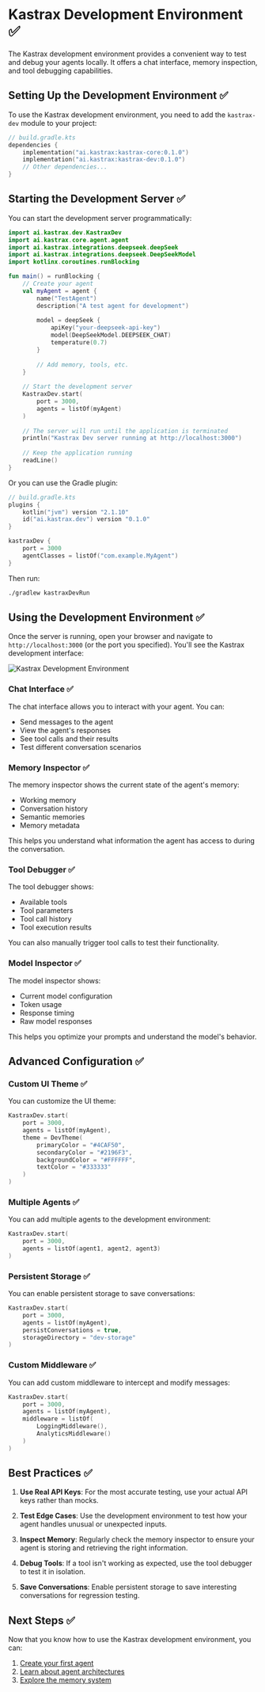 # Kastrax Development Environment ✅

The Kastrax development environment provides a convenient way to test and debug your agents locally. It offers a chat interface, memory inspection, and tool debugging capabilities.

## Setting Up the Development Environment ✅

To use the Kastrax development environment, you need to add the `kastrax-dev` module to your project:

```kotlin
// build.gradle.kts
dependencies {
    implementation("ai.kastrax:kastrax-core:0.1.0")
    implementation("ai.kastrax:kastrax-dev:0.1.0")
    // Other dependencies...
}
```

## Starting the Development Server ✅

You can start the development server programmatically:

```kotlin
import ai.kastrax.dev.KastraxDev
import ai.kastrax.core.agent.agent
import ai.kastrax.integrations.deepseek.deepSeek
import ai.kastrax.integrations.deepseek.DeepSeekModel
import kotlinx.coroutines.runBlocking

fun main() = runBlocking {
    // Create your agent
    val myAgent = agent {
        name("TestAgent")
        description("A test agent for development")
        
        model = deepSeek {
            apiKey("your-deepseek-api-key")
            model(DeepSeekModel.DEEPSEEK_CHAT)
            temperature(0.7)
        }
        
        // Add memory, tools, etc.
    }
    
    // Start the development server
    KastraxDev.start(
        port = 3000,
        agents = listOf(myAgent)
    )
    
    // The server will run until the application is terminated
    println("Kastrax Dev server running at http://localhost:3000")
    
    // Keep the application running
    readLine()
}
```

Or you can use the Gradle plugin:

```kotlin
// build.gradle.kts
plugins {
    kotlin("jvm") version "2.1.10"
    id("ai.kastrax.dev") version "0.1.0"
}

kastraxDev {
    port = 3000
    agentClasses = listOf("com.example.MyAgent")
}
```

Then run:

```bash
./gradlew kastraxDevRun
```

## Using the Development Environment ✅

Once the server is running, open your browser and navigate to `http://localhost:3000` (or the port you specified). You'll see the Kastrax development interface:

<img src="/image/kastrax-dev.png" alt="Kastrax Development Environment" width={800} />

### Chat Interface ✅

The chat interface allows you to interact with your agent. You can:

- Send messages to the agent
- View the agent's responses
- See tool calls and their results
- Test different conversation scenarios

### Memory Inspector ✅

The memory inspector shows the current state of the agent's memory:

- Working memory
- Conversation history
- Semantic memories
- Memory metadata

This helps you understand what information the agent has access to during the conversation.

### Tool Debugger ✅

The tool debugger shows:

- Available tools
- Tool parameters
- Tool call history
- Tool execution results

You can also manually trigger tool calls to test their functionality.

### Model Inspector ✅

The model inspector shows:

- Current model configuration
- Token usage
- Response timing
- Raw model responses

This helps you optimize your prompts and understand the model's behavior.

## Advanced Configuration ✅

### Custom UI Theme ✅

You can customize the UI theme:

```kotlin
KastraxDev.start(
    port = 3000,
    agents = listOf(myAgent),
    theme = DevTheme(
        primaryColor = "#4CAF50",
        secondaryColor = "#2196F3",
        backgroundColor = "#FFFFFF",
        textColor = "#333333"
    )
)
```

### Multiple Agents ✅

You can add multiple agents to the development environment:

```kotlin
KastraxDev.start(
    port = 3000,
    agents = listOf(agent1, agent2, agent3)
)
```

### Persistent Storage ✅

You can enable persistent storage to save conversations:

```kotlin
KastraxDev.start(
    port = 3000,
    agents = listOf(myAgent),
    persistConversations = true,
    storageDirectory = "dev-storage"
)
```

### Custom Middleware ✅

You can add custom middleware to intercept and modify messages:

```kotlin
KastraxDev.start(
    port = 3000,
    agents = listOf(myAgent),
    middleware = listOf(
        LoggingMiddleware(),
        AnalyticsMiddleware()
    )
)
```

## Best Practices ✅

1. **Use Real API Keys**: For the most accurate testing, use your actual API keys rather than mocks.

2. **Test Edge Cases**: Use the development environment to test how your agent handles unusual or unexpected inputs.

3. **Inspect Memory**: Regularly check the memory inspector to ensure your agent is storing and retrieving the right information.

4. **Debug Tools**: If a tool isn't working as expected, use the tool debugger to test it in isolation.

5. **Save Conversations**: Enable persistent storage to save interesting conversations for regression testing.

## Next Steps ✅

Now that you know how to use the Kastrax development environment, you can:

1. [Create your first agent](../getting-started/first-agent.mdx)
2. [Learn about agent architectures](../agents/architectures.mdx)
3. [Explore the memory system](../memory/overview.mdx)
